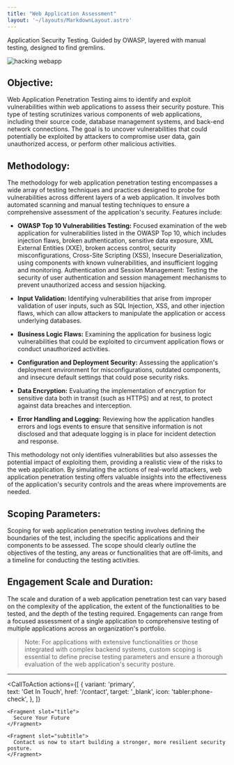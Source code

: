 ```yaml
---
title: "Web Application Assessment"
layout: '~/layouts/MarkdownLayout.astro'
---
```


Application Security Testing. Guided by OWASP, layered with manual testing, designed to find gremlins. 

![hacking webapp](~/assets/images/webapp.webp)
## Objective:
Web Application Penetration Testing aims to identify and exploit vulnerabilities within web applications to assess their security posture. This type of testing scrutinizes various components of web applications, including their source code, database management systems, and back-end network connections. The goal is to uncover vulnerabilities that could potentially be exploited by attackers to compromise user data, gain unauthorized access, or perform other malicious activities.

## Methodology:
The methodology for web application penetration testing encompasses a wide array of testing techniques and practices designed to probe for vulnerabilities across different layers of a web application. It involves both automated scanning and manual testing techniques to ensure a comprehensive assessment of the application's security. Features include:

- **OWASP Top 10 Vulnerabilities Testing:** Focused examination of the web application for vulnerabilities listed in the OWASP Top 10, which includes injection flaws, broken authentication, sensitive data exposure, XML External Entities (XXE), broken access control, security misconfigurations, Cross-Site Scripting (XSS), Insecure Deserialization, using components with known vulnerabilities, and insufficient logging and monitoring.
Authentication and Session Management: Testing the security of user authentication and session management mechanisms to prevent unauthorized access and session hijacking.

- **Input Validation:** Identifying vulnerabilities that arise from improper validation of user inputs, such as SQL Injection, XSS, and other injection flaws, which can allow attackers to manipulate the application or access underlying databases.

- **Business Logic Flaws:** Examining the application for business logic vulnerabilities that could be exploited to circumvent application flows or conduct unauthorized activities.

- **Configuration and Deployment Security:** Assessing the application's deployment environment for misconfigurations, outdated components, and insecure default settings that could pose security risks.

- **Data Encryption:** Evaluating the implementation of encryption for sensitive data both in transit (such as HTTPS) and at rest, to protect against data breaches and interception.

- **Error Handling and Logging:** Reviewing how the application handles errors and logs events to ensure that sensitive information is not disclosed and that adequate logging is in place for incident detection and response.

This methodology not only identifies vulnerabilities but also assesses the potential impact of exploiting them, providing a realistic view of the risks to the web application. By simulating the actions of real-world attackers, web application penetration testing offers valuable insights into the effectiveness of the application's security controls and the areas where improvements are needed.

## Scoping Parameters:
Scoping for web application penetration testing involves defining the boundaries of the test, including the specific applications and their components to be assessed. The scope should clearly outline the objectives of the testing, any areas or functionalities that are off-limits, and a timeline for conducting the testing activities.

## Engagement Scale and Duration:
The scale and duration of a web application penetration test can vary based on the complexity of the application, the extent of the functionalities to be tested, and the depth of the testing required. Engagements can range from a focused assessment of a single application to comprehensive testing of multiple applications across an organization's portfolio.

> Note: For applications with extensive functionalities or those integrated with complex backend systems, custom scoping is essential to define precise testing parameters and ensure a thorough evaluation of the web application's security posture.

---

  
  <CallToAction
    actions={[
      {
        variant: 'primary',  
        text: 'Get In Touch',
        href: '/contact',
        target: '_blank',
        icon: 'tabler:phone-check',
      },
    ]}  
  >
    <Fragment slot="title">
      Secure Your Future
    </Fragment>
    
    <Fragment slot="subtitle">
      Contact us now to start building a stronger, more resilient security posture.
    </Fragment>  
  </CallToAction>
